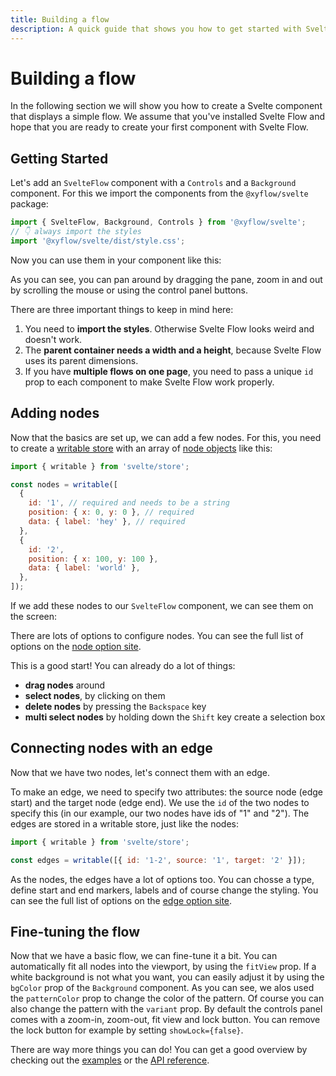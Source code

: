 ```yaml
---
title: Building a flow
description: A quick guide that shows you how to get started with Svelte Flow
---
```


# Building a flow


In the following section we will show you how to create a Svelte component that displays a simple flow. We assume that you've installed Svelte Flow and hope that you are ready to create your first component with Svelte Flow.

## Getting Started

Let's add an `SvelteFlow` component with a `Controls` and a `Background` component. For this we import the components from the `@xyflow/svelte` package:

```js
import { SvelteFlow, Background, Controls } from '@xyflow/svelte';
// 👇 always import the styles
import '@xyflow/svelte/dist/style.css';
```

Now you can use them in your component like this:

<ExampleViewer codePath="guides/getting-started/a" editorHeight={400} />

As you can see, you can pan around by dragging the pane, zoom in and out by scrolling the mouse or using the control panel buttons.

There are three important things to keep in mind here:

1. You need to **import the styles**. Otherwise Svelte Flow looks weird and doesn't work.
2. The **parent container needs a width and a height**, because Svelte Flow uses its parent dimensions.
3. If you have **multiple flows on one page**, you need to pass a unique `id` prop to each component to make Svelte Flow work properly.

## Adding nodes

Now that the basics are set up, we can add a few nodes. For this, you need to create a [writable store](https://svelte.dev/docs/svelte-store#writable) with an array of [node objects](/docs/api/nodes/node-options/) like this:

```js
import { writable } from 'svelte/store';

const nodes = writable([
  {
    id: '1', // required and needs to be a string
    position: { x: 0, y: 0 }, // required
    data: { label: 'hey' }, // required
  },
  {
    id: '2',
    position: { x: 100, y: 100 },
    data: { label: 'world' },
  },
]);
```

If we add these nodes to our `SvelteFlow` component, we can see them on the screen:

<ExampleViewer codePath="guides/getting-started/b" editorHeight={400} />

There are lots of options to configure nodes. You can see the full list of options on the [node option site](/api-reference/nodes/node-options/).

This is a good start! You can already do a lot of things:

- **drag nodes** around
- **select nodes**, by clicking on them
- **delete nodes** by pressing the `Backspace` key
- **multi select nodes** by holding down the `Shift` key create a selection box

## Connecting nodes with an edge

Now that we have two nodes, let's connect them with an edge.

To make an edge, we need to specify two attributes: the source node (edge start) and the target node (edge end). We use the `id` of the two nodes to specify this (in our example, our two nodes have ids of "1" and "2"). The edges are stored in a writable store, just like the nodes:

```js
import { writable } from 'svelte/store';

const edges = writable([{ id: '1-2', source: '1', target: '2' }]);
```

<ExampleViewer codePath="guides/getting-started/c" editorHeight={400} />

As the nodes, the edges have a lot of options too. You can chosse a type, define start and end markers, labels and of course change the styling. You can see the full list of options on the [edge option site](/api-reference/edges/edge-options/).

## Fine-tuning the flow

Now that we have a basic flow, we can fine-tune it a bit. You can automatically fit all nodes into the viewport, by using the `fitView` prop. If a white background is not what you want, you can easily adjust it by using the `bgColor` prop of the `Background` component. As you can see, we alos used the `patternColor` prop to change the color of the pattern. Of course you can also change the pattern with the `variant` prop. By default the controls panel comes with a zoom-in, zoom-out, fit view and lock button. You can remove the lock button for example by setting `showLock={false}`.

<ExampleViewer codePath="guides/getting-started/d" editorHeight={400} />

There are way more things you can do! You can get a good overview by checking out the [examples](/examples) or the [API reference](/api-reference).
